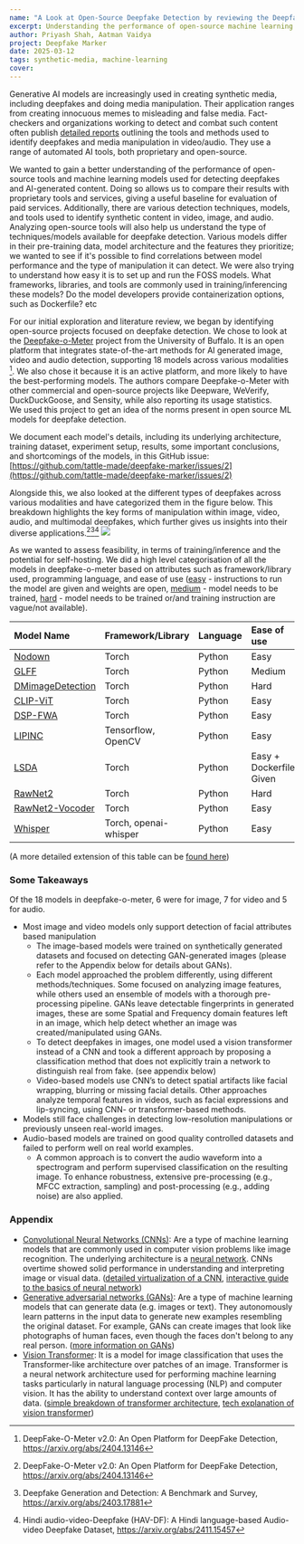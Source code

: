 ```yaml
---
name: "A Look at Open-Source Deepfake Detection by reviewing the Deepfake-o-Meter paper"
excerpt: Understanding the performance of open-source machine learning models used for detecting deepfakes and AI-generated content. 
author: Priyash Shah, Aatman Vaidya
project: Deepfake Marker
date: 2025-03-12
tags: synthetic-media, machine-learning
cover: 
---
```

Generative AI models are increasingly used in creating synthetic media, including deepfakes and doing media manipulation. Their application ranges from creating innocuous memes to misleading and false media. Fact-checkers and organizations working to detect and combat such content often publish [detailed reports](https://www.dau.mcaindia.in/blog/videos-of-mukesh-ambani-arnab-goswami-promoting-financial-investment-projects-are-fake) outlining the tools and methods used to identify deepfakes and media manipulation in video/audio. They use a range of automated AI tools, both proprietary and open-source. 

We wanted to gain a better understanding of the performance of open-source tools and machine learning models used for detecting deepfakes and AI-generated content. Doing so allows us to compare their results with proprietary tools and services, giving a useful baseline for evaluation of paid services. Additionally, there are various detection techniques, models, and tools used to identify synthetic content in video, image, and audio. Analyzing open-source tools will also help us understand the type of techniques/models available for deepfake detection. Various models differ in their pre-training data, model architecture and the features they prioritize; we wanted to see if it's possible to find correlations between model performance and the type of manipulation it can detect. We were also trying to understand how easy it is to set up and run the FOSS models. What frameworks, libraries, and tools are commonly used in training/inferencing these models? Do the model developers provide containerization options, such as Dockerfile? etc

For our initial exploration and literature review, we began by identifying open-source projects focused on deepfake detection. We chose to look at the [Deepfake-o-Meter](https://zinc.cse.buffalo.edu/ubmdfl/deep-o-meter/landing_page) project from the University of Buffalo. It is an open platform that integrates state-of-the-art methods for AI generated image, video and audio detection, supporting 18 models across various modalities [^1]. We also chose it because it is an active platform, and more likely to have the best-performing models. The authors compare Deepfake-o-Meter with other commercial and open-source projects like Deepware, WeVerify, DuckDuckGoose, and Sensity, while also reporting its usage statistics.  
We used this project to get an idea of the norms present in open source ML models for deepfake detection. 

We document each model's details, including its underlying architecture, training dataset, experiment setup, results, some important conclusions, and shortcomings of the models, in this GitHub issue: [https://github.com/tattle-made/deepfake-marker/issues/2](https://github.com/tattle-made/deepfake-marker/issues/2)

Alongside this, we also looked at the different types of deepfakes across various modalities and have categorized them in the figure below. This breakdown highlights the key forms of manipulation within image, video, audio, and multimodal deepfakes, which further gives us insights into their diverse applications.[^1][^2][^3]
![](../images/deepfake_types.png)

As we wanted to assess feasibility, in terms of training/inference and the potential for self-hosting. We did a high level categorisation of all the models in deepfake-o-meter based on attributes such as framework/library used, programming language, and ease of use (<u>easy</u> \- instructions to run the model are given and weights are open, <u>medium</u> \- model needs to be trained, <u>hard</u> \-  model needs to be trained or/and training instruction are vague/not available).

| Model Name | Framework/Library | Language | Ease of use | Modality |
| :---- | :---- | :---- | :---- | :---- |
| [Nodown](https://github.com/grip-unina/GANimageDetection) | Torch | Python | Easy | Image |
| [GLFF](https://github.com/littlejuyan/FusingGlobalandLocal) | Torch | Python | Medium | Image |
| [DMimageDetection](https://github.com/grip-unina/DMimageDetection) | Torch | Python | Hard | Image |
| [CLIP-ViT](https://github.com/Yuheng-Li/UniversalFakeDetect) | Torch | Python | Easy | Image |
| [DSP-FWA](https://github.com/yuezunli/DSP-FWA) | Torch | Python | Easy | Video |
| [LIPINC](https://github.com/skrantidatta/LIPINC) | Tensorflow, OpenCV | Python | Easy | Video |
| [LSDA](https://github.com/SCLBD/DeepfakeBench/tree/main) | Torch | Python | Easy \+ Dockerfile Given | Video |
| [RawNet2](https://github.com/eurecom-asp/rawnet2-antispoofing) | Torch | Python | Hard | Audio |
| [RawNet2-Vocoder](https://github.com/csun22/Synthetic-Voice-Detection-Vocoder-Artifacts) | Torch | Python | Easy | Audio |
| [Whisper](https://github.com/piotrkawa/deepfake-whisper-features) | Torch, openai-whisper | Python | Easy | Audio |

(A more detailed extension of this table can be [found here](https://github.com/tattle-made/deepfake-marker/issues/2#issuecomment-2601652610))

### Some Takeaways
Of the 18 models in deepfake-o-meter, 6 were for image, 7 for video and 5 for audio. 

* Most image and video models only support detection of facial attributes based manipulation  
  * The image-based models were trained on synthetically generated datasets and focused on detecting GAN-generated images (please refer to the Appendix below for details about GANs).  
  * Each model approached the problem differently, using different methods/techniques. Some focused on analyzing image features, while others used an ensemble of models with a thorough pre-processing pipeline. GANs leave detectable fingerprints in generated images, these are some Spatial and Frequency domain features left in an image, which help detect whether an image was created/manipulated using GANs.   
  * To detect deepfakes in images, one model used a vision transformer instead of a CNN and took a different approach by proposing a classification method that does not explicitly train a network to distinguish real from fake. (see appendix below)  
  * Video-based models use CNN’s to detect spatial artifacts like facial wrapping, blurring or missing facial details. Other approaches analyze temporal features in videos, such as facial expressions and lip-syncing, using CNN- or transformer-based methods.  
* Models still face challenges in detecting low-resolution manipulations or previously unseen real-world images.   
* Audio-based models are trained on good quality controlled datasets and failed to perform well on real world examples.  
  * A common approach is to convert the audio waveform into a spectrogram and perform supervised classification on the resulting image. To enhance robustness, extensive pre-processing (e.g., MFCC extraction, sampling) and post-processing (e.g., adding noise) are also applied.

### Appendix

* <u>Convolutional Neural Networks (CNNs)</u>: Are a type of machine learning models that are commonly used in computer vision problems like image recognition. The underlying architecture is a [neural network](https://en.wikipedia.org/wiki/Neural_network_\(machine_learning\)). CNNs overtime showed solid performance in understanding and interpreting image or visual data. ([detailed virtualization of a CNN](https://www.youtube.com/watch?v=aircAruvnKk), [interactive guide to the basics of neural network](https://jalammar.github.io/visual-interactive-guide-basics-neural-networks/))  
* <u>Generative adversarial networks (GANs)</u>: Are a type of machine learning models that can generate data (e.g. images or text). They autonomously learn patterns in the input data to generate new examples resembling the original dataset. For example, GANs can create images that look like photographs of human faces, even though the faces don't belong to any real person. ([more information on GANs](https://developers.google.com/machine-learning/gan))  
* <u>Vision Transformer</u>: It is a model for image classification that uses the Transformer-like architecture over patches of an image. Transformer is a neural network architecture used for performing machine learning tasks particularly in natural language processing (NLP) and computer vision. It has the ability to understand context over large amounts of data. ([simple breakdown of transformer architecture](https://jalammar.github.io/illustrated-transformer/), [tech explanation of vision transformer](https://huggingface.co/docs/transformers/en/model_doc/vit)) 


[^1]: DeepFake-O-Meter v2.0: An Open Platform for DeepFake Detection, https://arxiv.org/abs/2404.13146
[^2]: Deepfake Generation and Detection: A Benchmark and Survey, https://arxiv.org/abs/2403.17881
[^3]: Hindi audio-video-Deepfake (HAV-DF): A Hindi language-based Audio-video Deepfake Dataset, https://arxiv.org/abs/2411.15457